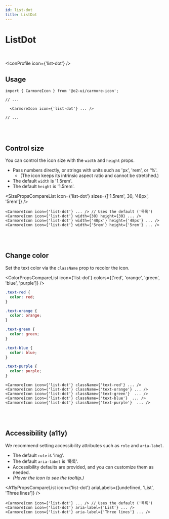 ```yaml
---
id: list-dot
title: ListDot
---
```




# ListDot

<br />

<IconProfile icon={'list-dot'} />

## Usage

```tsx
import { CarmoreIcon } from '@o2-ui/carmore-icon';

// ...

  <CarmoreIcon icon={'list-dot'} ... />

// ...
```

<br />
<br />

## Control size

You can control the icon size with the `width` and `height` props.

- Pass numbers directly, or strings with units such as 'px', 'rem', or '%'.
  - (The icon keeps its intrinsic aspect ratio and cannot be stretched.)
- The default `width` is '1.5rem'.
- The default `height` is '1.5rem'.

<SizePropsCompareList icon={'list-dot'} sizes={['1.5rem', 30, '48px', '5rem']} />

```tsx
<CarmoreIcon icon={'list-dot'} ... /> // Uses the default ('목록')
<CarmoreIcon icon={'list-dot'} width={30} height={30} ... />
<CarmoreIcon icon={'list-dot'} width={'48px'} height={'48px'} ... />
<CarmoreIcon icon={'list-dot'} width={'5rem'} height={'5rem'} ... />
```

<br />
<br />

## Change color

Set the text color via the `className` prop to recolor the icon.

<ColorPropsCompareList icon={'list-dot'} colors={['red', 'orange', 'green', 'blue', 'purple']} />

```css
.text-red {
  color: red;
}

.text-orange {
  color: orange;
}

.text-green {
  color: green;
}

.text-blue {
  color: blue;
}

.text-purple {
  color: purple;
}
```

```tsx
<CarmoreIcon icon={'list-dot'} className={'text-red'} ... />
<CarmoreIcon icon={'list-dot'} className={'text-orange'} ... />
<CarmoreIcon icon={'list-dot'} className={'text-green'}  ... />
<CarmoreIcon icon={'list-dot'} className={'text-blue'}  ... />
<CarmoreIcon icon={'list-dot'} className={'text-purple'}  ... />
```

<br />
<br />

## Accessibility (a11y)

We recommend setting accessibility attributes such as `role` and `aria-label`.

- The default `role` is 'img'.
- The default `aria-label` is '목록'.
- Accessibility defaults are provided, and you can customize them as needed.
- _(Hover the icon to see the tooltip.)_

<A11yPropsCompareList icon={'list-dot'} ariaLabels={[undefined, 'List', 'Three lines']} />

```tsx
<CarmoreIcon icon={'list-dot'} ... /> // Uses the default ('목록')
<CarmoreIcon icon={'list-dot'} aria-label={'List'} ... />
<CarmoreIcon icon={'list-dot'} aria-label={'Three lines'} ... />
```
